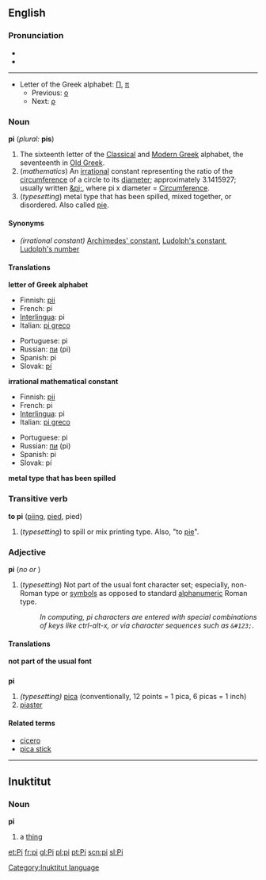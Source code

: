 {{wikipedia}}
==English==

===Pronunciation===
*{{IPA|/paɪ/}}
*{{SAMPA|/paI/}}

----
*Letter of the Greek alphabet: [[Π]], [[π]]
**Previous: [[omicron|ο]]
**Next: [[rho|ρ]]

===Noun===
'''pi''' (''plural:'' '''pis''')

# The sixteenth letter of the [[w:Classical Greek|Classical]] and [[w:Modern Greek|Modern Greek]] alphabet, the seventeenth in [[w:Old Greek|Old Greek]].
# (''mathematics'') An [[irrational]] constant representing the ratio of the [[circumference]] of a circle to its [[diameter]]; approximately 3.1415927; usually written [[&pi;]], where pi x diameter = [[Circumference]].
# (''typesetting'') metal type that has been spilled, mixed together, or disordered. Also called [[pie]].

====Synonyms====
*''(irrational constant)'' [[Archimedes' constant]], [[Ludolph's constant]], [[Ludolph's number]] <!--see Wikipedia article w:Pi-->

====Translations====
'''letter of Greek alphabet'''
{{top}}
*Finnish: [[pii]]
*French: pi {{m}}
*[[Interlingua]]: pi
*Italian: [[pi greco]] {{m}}
{{mid}}
*Portuguese: pi {{m}}
*Russian: [[пи]] (pi)
*Spanish: pi {{f}}
*Slovak: [[pí]]
{{bottom}}

'''irrational mathematical constant'''
{{top}}
*Finnish: [[pii]]
*French: pi {{m}}
*[[Interlingua]]: pi
*Italian: [[pi greco]] {{m}}
{{mid}}
*Portuguese: pi {{m}}
*Russian: [[пи]] (pi)
*Spanish: pi {{f}}
*Slovak: pí
{{bottom}}

'''metal type that has been spilled'''
{{top}}
{{mid}}
{{bottom}}

===Transitive verb===
'''to pi''' ([[piing]], [[pied]], pied)

# (''typesetting'') to spill or mix printing type. Also, "to [[pie]]".

===Adjective===
'''pi''' (''no {{compar}} or {{superl}}'')

# (''typesetting'') Not part of the usual font character set; especially, non-Roman type or [[symbol]]s as opposed to standard [[alphanumeric]] Roman type.
#: ''In computing, pi characters are entered with special combinations of keys like ctrl-alt-x, or via character sequences such as <tt>&amp;#123;</tt>.''

====Translations====
'''not part of the usual font'''
{{top}}
{{mid}}
{{bottom}}

==={{abbreviation}}===
'''pi'''
#''(typesetting)'' [[pica]] (conventionally, 12 points = 1 pica, 6 picas = 1 inch)
# [[piaster]]

====Related terms====
*[[cicero]]
*[[pica stick]]


----
==Inuktitut==
===Noun===
'''pi'''
# a [[thing]]

[[Category:Inuktitut language]]
[[et:Pi]]
[[fr:pi]]
[[gl:Pi]]
[[pl:pi]]
[[pt:Pi]]
[[scn:pi]]
[[sl:Pi]]
